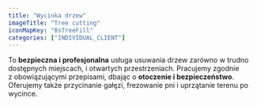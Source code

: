```yaml
---
title: "Wycinka drzew"
imageTitle: "Tree cutting"
iconMapKey: "BsTreeFill"
categories: ["INDIVIDUAL_CLIENT"]
---
```


To **bezpieczna i&nbsp;profesjonalna** usługa usuwania drzew zarówno w&nbsp;trudno dostępnych miejscach, i&nbsp;otwartych przestrzeniach. Pracujemy zgodnie z&nbsp;obowiązującymi przepisami, dbając o&nbsp;**otoczenie i&nbsp;bezpieczeństwo**. Oferujemy także przycinanie gałęzi, frezowanie pni i&nbsp;uprzątanie terenu po wycince.
